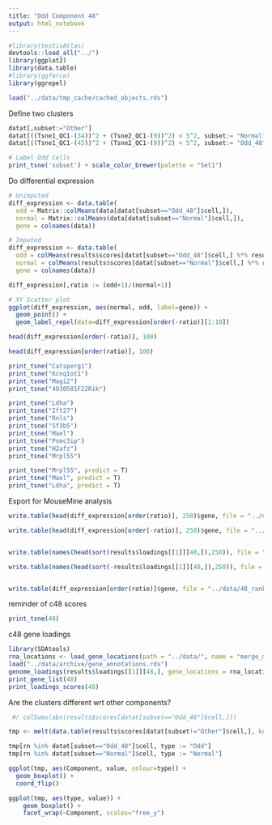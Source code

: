 ```yaml
---
title: "Odd Component 48"
output: html_notebook
---
```



```r
#library(testisAtlas)
devtools::load_all("../")
library(ggplot2)
library(data.table)
#library(ggforce)
library(ggrepel)

load("../data/tmp_cache/cached_objects.rds")

```

Define two clusters

```r

datat[,subset:="Other"]
datat[((Tsne1_QC1-(34))^2 + (Tsne2_QC1-(9))^2) < 5^2, subset:= "Normal"]
datat[((Tsne1_QC1-(45))^2 + (Tsne2_QC1-(9))^2) < 5^2, subset:= "Odd_48"]

# Label Odd Cells
print_tsne('subset') + scale_color_brewer(palette = "Set1")
```

Do differential expression

```r

# Unimputed
diff_expression <- data.table(
  odd = Matrix::colMeans(data[datat[subset=="Odd_48"]$cell,]),
  normal = Matrix::colMeans(data[datat[subset=="Normal"]$cell,]),
  gene = colnames(data))

# Imputed
diff_expression <- data.table(
  odd = colMeans(results$scores[datat[subset=="Odd_48"]$cell,] %*% results$loadings[[1]]),
  normal = colMeans(results$scores[datat[subset=="Normal"]$cell,] %*% results$loadings[[1]]),
  gene = colnames(data))

diff_expression[,ratio := (odd+1)/(normal+1)]

# XY Scatter plot
ggplot(diff_expression, aes(normal, odd, label=gene)) +
  geom_point() +
  geom_label_repel(data=diff_expression[order(-ratio)][1:10])

head(diff_expression[order(-ratio)], 100)

head(diff_expression[order(ratio)], 100)

```

```r
print_tsne("Catsperg1")
print_tsne("Kcnq1ot1")
print_tsne("Magi2")
print_tsne("4930581F22Rik")
```

```r
print_tsne("Ldha")
print_tsne("Ift27")
print_tsne("Rnls")
print_tsne("Sf3b5")
print_tsne("Mael")
print_tsne("Psmc3ip")
print_tsne("H2afz")
print_tsne("Mrpl55")
```

```r
print_tsne("Mrpl55", predict = T)
print_tsne("Mael", predict = T)
print_tsne("Ldha", predict = T)
```


Export for MouseMine analysis

```r
write.table(head(diff_expression[order(ratio)], 250)$gene, file = "../data/48_underexpressed.txt", row.names = F, quote = F, col.names = F)

write.table(head(diff_expression[order(-ratio)], 250)$gene, file = "../data/48_overexpressed.txt", row.names = F, quote = F, col.names = F)


write.table(names(head(sort(results$loadings[[1]][48,]),250)), file = "../data/48_neg_loadings.txt", row.names = F, quote = F, col.names = F)

write.table(names(head(sort(-results$loadings[[1]][48,]),250)), file = "../data/48_pos_loadings.txt", row.names = F, quote = F, col.names = F)


write.table(diff_expression[order(ratio)]$gene, file = "../data/48_ranked.txt", row.names = F, quote = F, col.names = F)


```

reminder of c48 scores

```r
print_tsne(48)
```

c48 gene loadings

```r
library(SDAtools)
rna_locations <- load_gene_locations(path = "../data/", name = "merge_mouse_V3b")
load("../data/archive/gene_annotations.rds")
genome_loadings(results$loadings[[1]][48,], gene_locations = rna_locations)
print_gene_list(48)
print_loadings_scores(48)
```

Are the clusters different wrt other components?

```r
 #/ colSums(abs(results$scores[datat[subset=="Odd_48"]$cell,]))

tmp <- melt(data.table(results$scores[datat[subset!="Other"]$cell,], keep.rownames = T), id.vars = "rn", variable.name = "Component")

tmp[rn %in% datat[subset=="Odd_48"]$cell, type := "Odd"]
tmp[rn %in% datat[subset=="Normal"]$cell, type := "Normal"]

ggplot(tmp, aes(Component, value, colour=type)) +
  geom_boxplot() +
  coord_flip()

ggplot(tmp, aes(type, value)) +
    geom_boxplot() +
    facet_wrap(~Component, scales="free_y")

```

